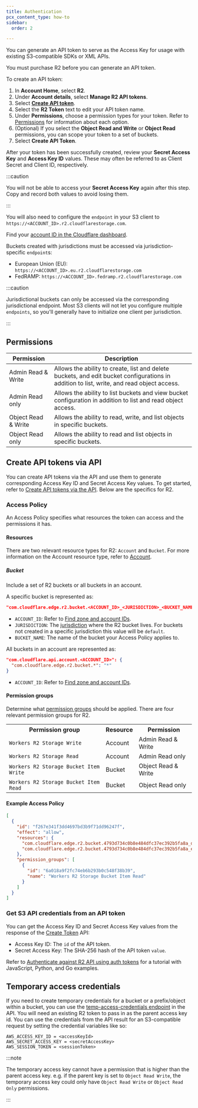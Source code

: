 ```yaml
---
title: Authentication
pcx_content_type: how-to
sidebar:
  order: 2

---
```


You can generate an API token to serve as the Access Key for usage with existing S3-compatible SDKs or XML APIs.

You must purchase R2 before you can generate an API token.

To create an API token:

1. In **Account Home**, select **R2**.
2. Under **Account details**, select **Manage R2 API tokens**.
3. Select [**Create API token**](https://dash.cloudflare.com/?to=/:account/r2/api-tokens).
4. Select the **R2 Token** text to edit your API token name.
5. Under **Permissions**, choose a permission types for your token. Refer to [Permissions](#permissions) for information about each option.
6. (Optional) If you select the **Object Read and Write** or **Object Read** permissions, you can scope your token to a set of buckets.
7. Select **Create API Token**.

After your token has been successfully created, review your **Secret Access Key** and **Access Key ID** values. These may often be referred to as Client Secret and Client ID, respectively.

:::caution


You will not be able to access your **Secret Access Key** again after this step. Copy and record both values to avoid losing them.


:::

You will also need to configure the `endpoint` in your S3 client to `https://<ACCOUNT_ID>.r2.cloudflarestorage.com`.

Find your [account ID in the Cloudflare dashboard](/fundamentals/setup/find-account-and-zone-ids/).

Buckets created with jurisdictions must be accessed via jurisdiction-specific `endpoint`s:

* European Union (EU): `https://<ACCOUNT_ID>.eu.r2.cloudflarestorage.com`
* FedRAMP: `https://<ACCOUNT_ID>.fedramp.r2.cloudflarestorage.com`

:::caution


Jurisdictional buckets can only be accessed via the corresponding jurisdictional endpoint. Most S3 clients will not let you configure multiple `endpoints`, so you'll generally have to initialize one client per jurisdiction.


:::

## Permissions

| Permission          | Description                                                                                                                               |
| ------------------- | ----------------------------------------------------------------------------------------------------------------------------------------- |
| Admin Read & Write  | Allows the ability to create, list and delete buckets, and edit bucket configurations in addition to list, write, and read object access. |
| Admin Read only     | Allows the ability to list buckets and view bucket configuration in addition to list and read object access.                              |
| Object Read & Write | Allows the ability to read, write, and list objects in specific buckets.                                                                  |
| Object Read only    | Allows the ability to read and list objects in specific buckets.                                                                          |

## Create API tokens via API

You can create API tokens via the API and use them to generate corresponding Access Key ID and Secret Access Key values. To get started, refer to [Create API tokens via the API](/fundamentals/api/how-to/create-via-api/). Below are the specifics for R2.

### Access Policy

An Access Policy specifies what resources the token can access and the permissions it has.

#### Resources

There are two relevant resource types for R2: `Account` and `Bucket`. For more information on the Account resource type, refer to [Account](/fundamentals/api/how-to/create-via-api/#account).

##### Bucket

Include a set of R2 buckets or all buckets in an account.

A specific bucket is represented as:

```json
"com.cloudflare.edge.r2.bucket.<ACCOUNT_ID>_<JURISDICTION>_<BUCKET_NAME>": "*"
```

* `ACCOUNT_ID`: Refer to [Find zone and account IDs](/fundamentals/setup/find-account-and-zone-ids/#find-account-id-workers-and-pages).
* `JURISDICTION`: The [jurisdiction](/r2/reference/data-location/#available-jurisdictions) where the R2 bucket lives. For buckets not created in a specific jurisdiction this value will be `default`.
* `BUCKET_NAME`: The name of the bucket your Access Policy applies to.

All buckets in an account are represented as:

```json
"com.cloudflare.api.account.<ACCOUNT_ID>": {
  "com.cloudflare.edge.r2.bucket.*": "*"
}
```

* `ACCOUNT_ID`: Refer to [Find zone and account IDs](/fundamentals/setup/find-account-and-zone-ids/#find-account-id-workers-and-pages).

#### Permission groups

Determine what [permission groups](/fundamentals/api/how-to/create-via-api/#permission-groups) should be applied. There are four relevant permission groups for R2.

<table>
  <tbody>
    <th colspan="5" rowspan="1">
      Permission group
    </th>
    <th colspan="5" rowspan="1">
      Resource
    </th>
    <th colspan="5" rowspan="1">
      Permission
    </th>
    <tr>
      <td colspan="5" rowspan="1">
        <code>Workers R2 Storage Write</code>
      </td>
      <td colspan="5" rowspan="1">
        Account
      </td>
      <td colspan="5" rowspan="1">
        Admin Read & Write
      </td>
    </tr>
    <tr>
      <td colspan="5" rowspan="1">
        <code>Workers R2 Storage Read</code>
      </td>
      <td colspan="5" rowspan="1">
        Account
      </td>
      <td colspan="5" rowspan="1">
        Admin Read only
      </td>
    </tr>
    <tr>
      <td colspan="5" rowspan="1">
        <code>Workers R2 Storage Bucket Item Write</code>
      </td>
      <td colspan="5" rowspan="1">
        Bucket
      </td>
      <td colspan="5" rowspan="1">
        Object Read & Write
      </td>
    </tr>
    <tr>
      <td colspan="5" rowspan="1">
        <code>Workers R2 Storage Bucket Item Read</code>
      </td>
      <td colspan="5" rowspan="1">
        Bucket
      </td>
      <td colspan="5" rowspan="1">
        Object Read only
      </td>
    </tr>
  </tbody>
</table>

#### Example Access Policy

```json
[
  {
    "id": "f267e341f3dd4697bd3b9f71dd96247f",
    "effect": "allow",
    "resources": {
      "com.cloudflare.edge.r2.bucket.4793d734c0b8e484dfc37ec392b5fa8a_default_my-bucket": "*",
      "com.cloudflare.edge.r2.bucket.4793d734c0b8e484dfc37ec392b5fa8a_eu_my-eu-bucket": "*"
    },
    "permission_groups": [
      {
        "id": "6a018a9f2fc74eb6b293b0c548f38b39",
        "name": "Workers R2 Storage Bucket Item Read"
      }
    ]
  }
]
```

### Get S3 API credentials from an API token

You can get the Access Key ID and Secret Access Key values from the response of the [Create Token](/api/resources/user/subresources/tokens/methods/create/) API:

* Access Key ID: The `id` of the API token.
* Secret Access Key: The SHA-256 hash of the API token `value`.

Refer to [Authenticate against R2 API using auth tokens](/r2/examples/authenticate-r2-auth-tokens/) for a tutorial with JavaScript, Python, and Go examples.

## Temporary access credentials

If you need to create temporary credentials for a bucket or a prefix/object within a bucket, you can use the [temp-access-credentials endpoint](/api/resources/r2/subresources/temporary_credentials/methods/create/) in the API. You will need an existing R2 token to pass in as the parent access key id. You can use the credentials from the API result for an S3-compatible request by setting the credential variables like so:

```
AWS_ACCESS_KEY_ID = <accessKeyId>
AWS_SECRET_ACCESS_KEY = <secretAccessKey>
AWS_SESSION_TOKEN = <sessionToken>
```

:::note


The temporary access key cannot have a permission that is higher than the parent access key. e.g. if the parent key is set to `Object Read Write`, the temporary access key could only have `Object Read Write` or `Object Read Only` permissions.


:::
